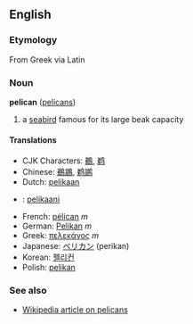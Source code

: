 ==English==
===Etymology===
From Greek via Latin

===Noun===
'''pelican''' ([[pelicans]])

# a [[seabird]] famous for its large beak capacity

====Translations====
*CJK Characters: [[鵜]], [[鹈]]
*Chinese: [[鵜鶘]], [[鹈鹕]]
*Dutch: [[pelikaan]]
*{{msg:fi}}: [[pelikaani]]
*French: [[pélican]] ''m''
*German: [[Pelikan]] ''m''
*Greek: [[πελεκάνος]] ''m''
*Japanese: [[ペリカン]] (perikan)
*Korean: [[펠리컨]]
*Polish: [[pelikan]]

===See also===
*[[w:Pelican|Wikipedia article on pelicans]]